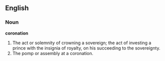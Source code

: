 ==English==

===Noun===

'''coronation'''

#The act or solemnity of crowning a sovereign; the act of investing a prince with the insignia of royalty, on his succeeding to the sovereignty.
#The pomp or assembly at a coronation.